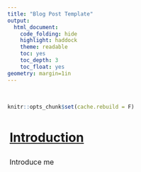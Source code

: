 ```yaml
---
title: "Blog Post Template"
output: 
  html_document:
    code_folding: hide
    highlight: haddock
    theme: readable
    toc: yes
    toc_depth: 3
    toc_float: yes
geometry: margin=1in
---
```

<!-- html_document documentation http://rmarkdown.rstudio.com/html_document_format.html -->
<br>
<style> p{ font-size: 16px; padding: 5px; } h1 { text-indent: 0px; } h2 { text-indent: 25px; } h3 { text-indent: 50px; } h1, h2, h3 {padding: 5px; text-decoration: underline;}</style>

```r
knitr::opts_chunk$set(cache.rebuild = F)
```

# Introduction

Introduce me

